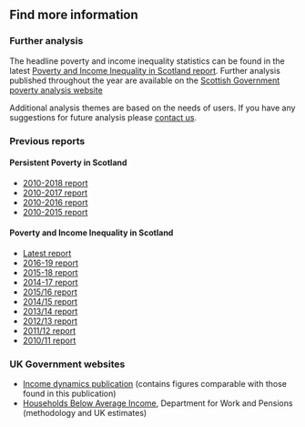 ## Find more information

### Further analysis

The headline poverty and income inequality statistics can be found in the latest [Poverty and Income Inequality in Scotland report](./). Further analysis published throughout the year are available on the [Scottish Government poverty analysis website](https://www.gov.scot/collections/poverty-and-income-inequality-statistics/)

Additional analysis themes are based on the needs of users. If you have any suggestions for future analysis please [contact us](#contact).

### Previous reports

#### Persistent Poverty in Scotland

- [2010-2018 report](https://www.gov.scot/publications/persistent-poverty-scotland-2010-2018/)
- [2010-2017 report](https://www.gov.scot/publications/persistent-poverty-scotland-2010-2017/)
- [2010-2016 report](https://www.gov.scot/publications/persistent-poverty-scotland-2010-2016/)
- [2010-2015 report](https://www.gov.scot/publications/persistent-poverty-scotland-2010-2015/)

#### Poverty and Income Inequality in Scotland

- [Latest report](./)
- [2016-19 report](https://www.gov.scot/publications/poverty-income-inequality-scotland-2016-19/)
- [2015-18 report](https://www.gov.scot/publications/poverty-income-inequality-scotland-2015-18/)
- [2014-17 report](https://www.gov.scot/publications/poverty-income-inequality-scotland-2014-17/)
- [2015/16 report](https://www.gov.scot/publications/poverty-income-inequality-scotland-2015-16/)
- [2014/15 report](https://www.gov.scot/publications/poverty-income-inequality-scotland-2014-15/)
- [2013/14 report](https://www.gov.scot/publications/poverty-income-inequality-scotland-2013-14/)
- [2012/13 report](https://www.gov.scot/publications/poverty-income-inequality-scotland-2012-13/)
- [2011/12 report](https://www.gov.scot/publications/poverty-income-inequality-scotland-2011-12/)
- [2010/11 report](https://www.gov.scot/publications/poverty-income-inequality-scotland-2010-11/)

### UK Government websites

- [Income dynamics publication](https://www.gov.uk/government/statistics/income-dynamics-experimental) (contains figures comparable with those found in this publication)
- [Households Below Average Income](https://www.gov.uk/government/collections/households-below-average-income-hbai--2), Department for Work and Pensions (methodology and UK estimates)
